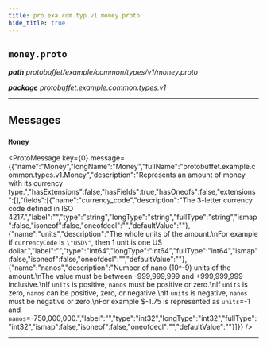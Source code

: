 ```yaml
---
title: pro.exa.com.typ.v1.money.proto
hide_title: true
---
```



## `money.proto`
_**path** protobuffet/example/common/types/v1/money.proto_

_**package** protobuffet.example.common.types.v1_



---

## Messages


### `Money`
<ProtoMessage key={0} message={{"name":"Money","longName":"Money","fullName":"protobuffet.example.common.types.v1.Money","description":"Represents an amount of money with its currency type.","hasExtensions":false,"hasFields":true,"hasOneofs":false,"extensions":[],"fields":[{"name":"currency_code","description":"The 3-letter currency code defined in ISO 4217.","label":"","type":"string","longType":"string","fullType":"string","ismap":false,"isoneof":false,"oneofdecl":"","defaultValue":""},{"name":"units","description":"The whole units of the amount.\nFor example if `currencyCode` is `\"USD\"`, then 1 unit is one US dollar.","label":"","type":"int64","longType":"int64","fullType":"int64","ismap":false,"isoneof":false,"oneofdecl":"","defaultValue":""},{"name":"nanos","description":"Number of nano (10^-9) units of the amount.\nThe value must be between -999,999,999 and +999,999,999 inclusive.\nIf `units` is positive, `nanos` must be positive or zero.\nIf `units` is zero, `nanos` can be positive, zero, or negative.\nIf `units` is negative, `nanos` must be negative or zero.\nFor example $-1.75 is represented as `units`=-1 and `nanos`=-750,000,000.","label":"","type":"int32","longType":"int32","fullType":"int32","ismap":false,"isoneof":false,"oneofdecl":"","defaultValue":""}]}} />

---


  